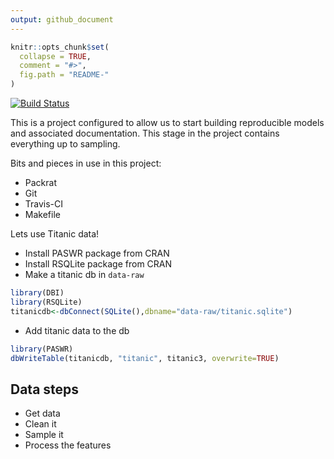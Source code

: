 ```yaml
---
output: github_document
---
```


<!-- README.md is generated from README.Rmd. Please edit that file -->

```r
knitr::opts_chunk$set(
  collapse = TRUE,
  comment = "#>",
  fig.path = "README-"
)
```
[![Build Status](https://travis-ci.org/stephlocke/ReproducibleGLM-step1.svg?branch=master)](https://travis-ci.org/stephlocke/ReproducibleGLM-step1)

This is a project configured to allow us to start building reproducible models and associated documentation. This stage in the project contains everything up to sampling.

Bits and pieces in use in this project:

- Packrat
- Git
- Travis-CI
- Makefile

Lets use Titanic data!

- Install PASWR package from CRAN
- Install RSQLite package from CRAN
- Make a titanic db in `data-raw`

```r
library(DBI)
library(RSQLite)
titanicdb<-dbConnect(SQLite(),dbname="data-raw/titanic.sqlite")
```

- Add titanic data to the db

```r
library(PASWR)
dbWriteTable(titanicdb, "titanic", titanic3, overwrite=TRUE)
```


## Data steps
- Get data
- Clean it
- Sample it
- Process the features

